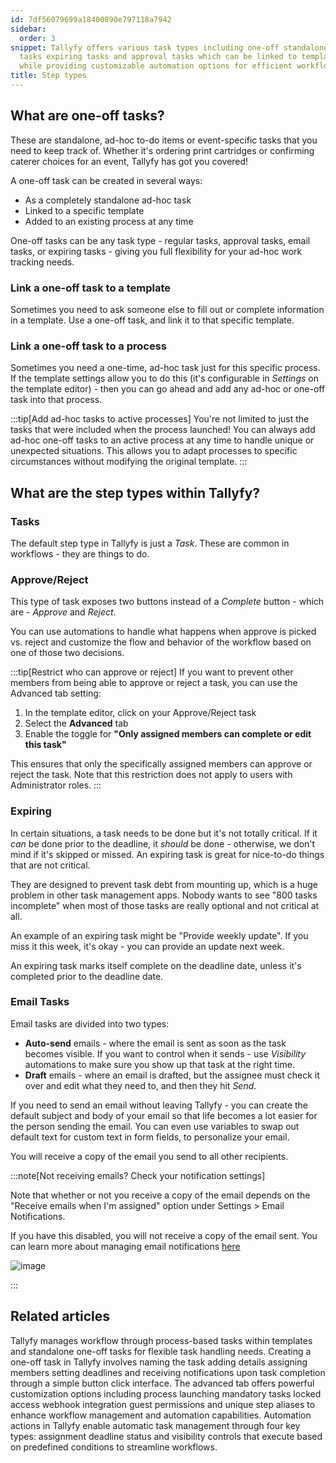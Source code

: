 ```yaml
---
id: 7df56079699a18400890e797118a7942
sidebar:
  order: 3
snippet: Tallyfy offers various task types including one-off standalone tasks email
  tasks expiring tasks and approval tasks which can be linked to templates or processes
  while providing customizable automation options for efficient workflow management.
title: Step types
---
```


## What are one-off tasks?

These are standalone, ad-hoc to-do items or event-specific tasks that you need to keep track of. Whether it's ordering print cartridges or confirming caterer choices for an event, Tallyfy has got you covered!

A one-off task can be created in several ways:
- As a completely standalone ad-hoc task
- Linked to a specific template 
- Added to an existing process at any time

One-off tasks can be any task type - regular tasks, approval tasks, email tasks, or expiring tasks - giving you full flexibility for your ad-hoc work tracking needs.

### Link a one-off task to a template

Sometimes you need to ask someone else to fill out or complete information in a template. Use a one-off task, and link it to that specific template.

### Link a one-off task to a process

Sometimes you need a one-time, ad-hoc task just for this specific process. If the template settings allow you to do this (it's configurable in _Settings_ on the template editor) - then you can go ahead and add any ad-hoc or one-off task into that process.

:::tip[Add ad-hoc tasks to active processes]
You're not limited to just the tasks that were included when the process launched! You can always add ad-hoc one-off tasks to an active process at any time to handle unique or unexpected situations. This allows you to adapt processes to specific circumstances without modifying the original template.
:::

## What are the step types within Tallyfy?

### Tasks

The default step type in Tallyfy is just a _Task_. These are common in workflows - they are things to do.

### Approve/Reject

This type of task exposes two buttons instead of a _Complete_ button - which are - _Approve_ and _Reject_.

You can use automations to handle what happens when approve is picked vs. reject and customize the flow and behavior of the workflow based on one of those two decisions.

:::tip[Restrict who can approve or reject]
If you want to prevent other members from being able to approve or reject a task, you can use the Advanced tab setting:
1. In the template editor, click on your Approve/Reject task
2. Select the **Advanced** tab
3. Enable the toggle for **"Only assigned members can complete or edit this task"**

This ensures that only the specifically assigned members can approve or reject the task. Note that this restriction does not apply to users with Administrator roles.
:::

### Expiring

In certain situations, a task needs to be done but it's not totally critical. If it _can_ be done prior to the deadline, it _should_ be done - otherwise, we don't mind if it's skipped or missed. An expiring task is great for nice-to-do things that are not critical.

They are designed to prevent task debt from mounting up, which is a huge problem in other task management apps. Nobody wants to see "800 tasks incomplete" when most of those tasks are really optional and not critical at all.

An example of an expiring task might be "Provide weekly update". If you miss it this week, it's okay - you can provide an update next week.

An expiring task marks itself complete on the deadline date, unless it's completed prior to the deadline date.

### Email Tasks

Email tasks are divided into two types:

* **Auto-send** emails - where the email is sent as soon as the task becomes visible. If you want to control when it sends - use _Visibility_ automations to make sure you show up that task at the right time.
* **Draft** emails - where an email is drafted, but the assignee must check it over and edit what they need to, and then they hit _Send_.

If you need to send an email without leaving Tallyfy - you can create the default subject and body of your email so that life becomes a lot easier for the person sending the email. You can even use variables to swap out default text for custom text in form fields, to personalize your email.

You will receive a copy of the email you send to all other recipients.

:::note[Not receiving emails? Check your notification settings]

Note that whether or not you receive a copy of the email depends on the "Receive emails when I'm assigned" option under Settings > Email Notifications.

If you have this disabled, you will not receive a copy of the email sent. You can learn more about managing email notifications [here](/products/pro/settings/personal-settings/how-can-i-manage-email-notifications-in-tallyfy/)

![image](https://screenshots.tallyfy.com/tallyfy%2Fpro%2Fdesktop-light-receive-emails-when-assigned.png)

:::


## Related articles
<CardGrid>
<LinkTitleCard header="<b>Tracking And Tasks > More about tasks</b>" href="/products/pro/tracking-and-tasks/tasks/" > Tallyfy manages workflow through process-based tasks within templates and standalone one-off tasks for flexible task handling needs. </LinkTitleCard>
<LinkTitleCard header="<b>Tasks > Create a one-off task</b>" href="/products/pro/tracking-and-tasks/tasks/how-to-create-a-one-off-task-in-tallyfy/" > Creating a one-off task in Tallyfy involves naming the task adding details assigning members setting deadlines and receiving notifications upon task completion through a simple button click interface. </LinkTitleCard>
<LinkTitleCard header="<b>Tasks > Advanced tab</b>" href="/products/pro/tracking-and-tasks/tasks/how-can-i-utilize-tallyfys-advanced-tab-features/" > The advanced tab offers powerful customization options including process launching mandatory tasks locked access webhook integration guest permissions and unique step aliases to enhance workflow management and automation capabilities. </LinkTitleCard>
<LinkTitleCard header="<b>Automations > Actions</b>" href="/products/pro/documenting/templates/automations/actions/" > Automation actions in Tallyfy enable automatic task management through four key types: assignment deadline status and visibility controls that execute based on predefined conditions to streamline workflows. </LinkTitleCard>
</CardGrid>